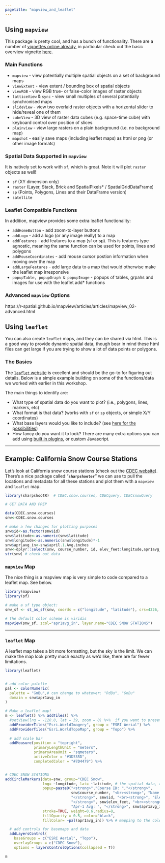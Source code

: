 ```yaml
---
pagetitle: "mapview_and_leaflet"
---
```


## Using `mapview`

This package is pretty cool, and has a bunch of functionality. There are a number of [vignettes online already](https://r-spatial.github.io/mapview/articles/index.html), in particular check out the basic overview vignette [here](https://r-spatial.github.io/mapview/articles/articles/mapview_01-basics.html). 

### Main Functions

 - `mapview` - view potentially multiple spatial objects on a set of background maps
 - `viewExtent` - view extent / bounding box of spatial objects
 - `viewRGB` - view RGB true- or false-color images of raster objects
 - `latticeView` & `sync` - view small multiples of several potentially synchronised maps
 - `slideView` - view two overlaid raster objects with a horizontal slider to hide/reveal one of them
 - `cubeView` - 3D view of raster data cubes (e.g. space-time cube) with keyboard control over position of slices
 - `plainview` - view large rasters on a plain background (i.e. no background map)
 - `mapshot` - easily save maps (including leaflet maps) as html or png (or other image formats)

### Spatial Data Supported in `mapview`

It is natively set to work with `sf`, which is great. Note it will plot `raster` objects as well!

 - `sf` (XY dimension only)
 - `raster` (Layer, Stack, Brick and SpatialPixels* / SpatialGridDataFrame)
 - `sp` (Points, Polygons, Lines and their DataFrame version)
 - `satellite`

### Leaflet Compatible Functions

In addition, mapview provides some extra leaflet functionality:

 - `addHomeButton` - add zoom-to-layer buttons
 - `addLogo` - add a logo (or any image really) to a map
 - `addFeatures` - add features to a map (sf or sp). This is features type agnostic, meaning the same function can be used for points, lines and polygons
 - `addMouseCoordinates` - add mouse cursor postion information when moving over the map
 - `addLargeFeatures` - add large data to a map that would otherwise make the leaflet map irresponsive
 - `popupTable, popupGraph & popupImage` - popups of tables, grpahs and images for use with the leaflet add* functions

### Advanced `mapview` Options

https://r-spatial.github.io/mapview/articles/articles/mapview_02-advanced.html

## Using `leaflet`

You can also create `leaflet` maps, and they can be shared via html. This is a good way to provide dynamic spatial data, though bear in mind these html files can get large if you are trying to show a lot of data points or polygons.

### The Basics

The [`leaflet` website](https://rstudio.github.io/leaflet/) is excellent and should be the go-to for figuring out details. Below is a simple example building on some of the functions/data we worked with earlier in this workshop.

The main things to identify are:

 - What type of spatial data do you want to plot? (i.e., polygons, lines, markers, etc)
 - What format is that data? (works with `sf` or `sp` objects, or simple X/Y coordinates)
 - What base layers would you like to include? (see [here for the possibilities](http://leaflet-extras.github.io/leaflet-providers/preview/index.html))
 - How fancy do you want it to look? There are many extra options you can add using [built in plugins](https://rstudio.github.io/leaflet/morefeatures.html), or custom Javascript.

<hr>

## Example: California Snow Course Stations

Let's look at California snow course stations (check out the [CDEC website](http://cdec.water.ca.gov/snow/current/snow/index.html)). There's a nice package called "**`sharpshooter`**" we can use to pull the locations and metadata for all these stations and plot them with a `mapview` and `leaflet` map.

```r

library(sharpshootR)  # CDEC.snow.courses, CDECquery, CDECsnowQuery

# GET DATA AND PREP 

data(CDEC.snow.courses)
snw<-CDEC.snow.courses

# make a few changes for plotting purposes
snw$id<-as.factor(snw$id)
snw$latitude<-as.numeric(snw$latitude)
snw$longitude<-as.numeric(snw$longitude)*-1
snw$apr1avg_in<-snw$april.1.Avg.inches
snw<-dplyr::select(snw, course_number, id, elev_feet:longitude,apr1avg_in)
str(snw) # check out data


```

### `mapview` Map

The nice thing is a mapview map is very simple to code compared to a leaflet map. See below.

```r

library(mapview)
library(sf)

# make a sf type object:
snw_sf <- st_as_sf(snw, coords = c("longitude", "latitude"), crs=4326, remove = FALSE)

# the default color scheme is viridis
mapview(snw_sf, zcol="apr1avg_in", layer.name="CDEC SNOW STATIONS")

```

<hr>

### `leaflet` Map

A leaflet map takes a bit more formatting, but the sky is the limit. We can make the map look pretty much exactly as we'd like, there are far fewer limitations.

```r

library(leaflet)


# add color palette
pal <- colorNumeric(
  palette = "GnBu",# can change to whatever: "RdBu", "GnBu"
  domain = snw$apr1avg_in
)

# Make a leaflet map!
m <- leaflet() %>% addTiles() %>% 
  #setView(lng = -120.8, lat = 39, zoom = 8) %>%  if you want to preset the view/zoom default
  addProviderTiles("Esri.WorldImagery", group = "ESRI Aerial") %>%
  addProviderTiles("Esri.WorldTopoMap", group = "Topo") %>%
  
  # add scale bar
  addMeasure(position = "topright",
             primaryLengthUnit = "meters",
             primaryAreaUnit = "sqmeters",
             activeColor = "#3D535D",
             completedColor = "#7D4479") %>%


# CDEC SNOW STATIONS
addCircleMarkers(data=snw, group="CDEC Snow",
                 lng= ~longitude, lat= ~latitude, # the spatial data, requires "~" here because it's NOT sp or sf object
                 popup=paste0("<strong>","Course ID: ","</strong>", 
                              snw$course_number, "<br><strong>", "Name: ",
                              "</strong>", snw$id, "<br><strong>", "Elev (ft): ",
                              "</strong>", snw$elev_feet, "<br><strong>", 
                              "Apr-1 Avg: ", "</strong>", snw$apr1avg_in),
                 stroke=TRUE, weight=0.6,radius=8,
                 fillOpacity = 0.5, color="black",
                 fillColor= ~pal(apr1avg_in)) %>% # mapping to the color palette 

  # add controls for basemaps and data
  addLayersControl(
    baseGroups = c("ESRI Aerial", "Topo"),
    overlayGroups = c("CDEC Snow"),
    options = layersControlOptions(collapsed = T))

m

```


